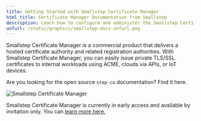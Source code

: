 ```yaml
---
title: Getting Started with Smallstep Certificate Manager
html_title: Certificate Manager Documentation from Smallstep
description: Learn how to configure and administer the Smallstep Certificate Manager. Get started today.
unfurl: /static/graphics/smallstep-docs-unfurl.png
---
```



Smallstep Certificate Manager is a commercial product that delivers a hosted certificate authority and related registration authorities. With Smallstep Certificate Manager, you can easily issue private TLS/SSL certificates to internal workloads using ACME, clouds via APIs, or IoT devices. 

<Alert severity="info" mb={4}>
  <div>
    Are you looking for the open source <Code>step-ca</Code> documentation? <Link href="/docs/step-ca">Find it here</Link>.
  </div>
</Alert>

![Smallstep Certificate Manager](/static/graphics/docs-certificate-manager-logo.png "Smallstep Certificate Manager")

Smallstep Certificate Manager is currently in early access and available by invitation only. You can [learn more here.](/certificate-manager)
